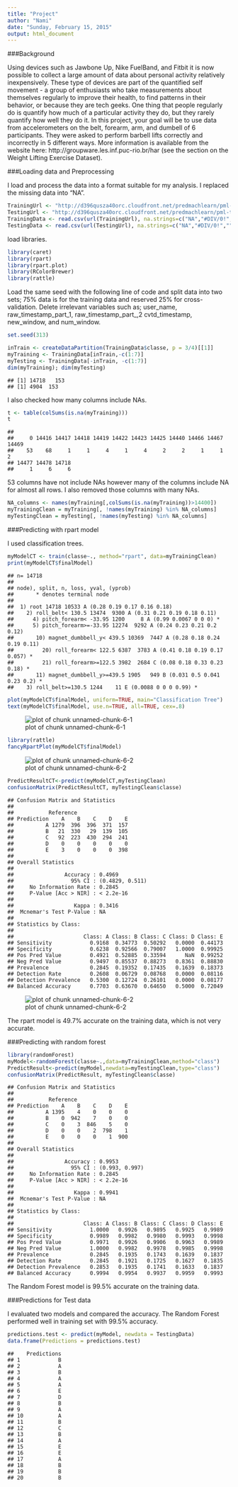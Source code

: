 ```yaml
---
title: "Project"
author: "Nami"
date: "Sunday, February 15, 2015"
output: html_document
---
```


###Background

Using devices such as Jawbone Up, Nike FuelBand, and Fitbit it is now possible to collect a large amount of data about personal activity relatively inexpensively. These type of devices are part of the quantified self movement - a group of enthusiasts who take measurements about themselves regularly to improve their health, to find patterns in their behavior, or because they are tech geeks. One thing that people regularly do is quantify how much of a particular activity they do, but they rarely quantify how well they do it. In this project, your goal will be to use data from accelerometers on the belt, forearm, arm, and dumbell of 6 participants. They were asked to perform barbell lifts correctly and incorrectly in 5 different ways. More information is available from the website here: http://groupware.les.inf.puc-rio.br/har (see the section on the Weight Lifting Exercise Dataset). 

###Loading data and Preprocessing 

I load and process the data into a format suitable for my analysis. I replaced the missing data into "NA".

```r
TrainingUrl <- "http://d396qusza40orc.cloudfront.net/predmachlearn/pml-training.csv"
TestingUrl <- "http://d396qusza40orc.cloudfront.net/predmachlearn/pml-testing.csv"
TrainingData <- read.csv(url(TrainingUrl), na.strings=c("NA","#DIV/0!",""))
TestingData <- read.csv(url(TestingUrl), na.strings=c("NA","#DIV/0!",""))
```

load libraries.

```r
library(caret)
library(rpart)
library(rpart.plot)
library(RColorBrewer)
library(rattle)
```


Load the same seed with the following line of code and split data into two sets; 75% data is for the training data and reserved 25% for cross-validation.
Delete irrelevant variables such as; user_name, raw_timestamp_part_1, raw_timestamp_part_,2 cvtd_timestamp, new_window, and  num_window.

```r
set.seed(313)

inTrain <- createDataPartition(TrainingData$classe, p = 3/4)[[1]] 
myTraining <- TrainingData[inTrain,-c(1:7)]
myTesting <- TrainingData[-inTrain, -c(1:7)]
dim(myTraining); dim(myTesting)

```

```
## [1] 14718   153
## [1] 4904  153
```

I also checked how many columns include NAs.

```r
t <- table(colSums(is.na(myTraining)))
t
```

```
## 
##     0 14416 14417 14418 14419 14422 14423 14425 14440 14466 14467 14469 
##    53    68     1     1     4     1     4     2     2     1     1     2 
## 14477 14478 14718 
##     1     6     6
```

53 columns have not include NAs however many of the columns include NA for almost all rows.
I also removed those columns with many NAs.

```r
NA_columns <- names(myTraining[,colSums(is.na(myTraining))>14400])
myTrainingClean = myTraining[, !names(myTraining) %in% NA_columns]
myTestingClean = myTesting[, !names(myTesting) %in% NA_columns]

```

###Predicting with rpart model

I used classification trees.

```r
myModelCT <- train(classe~., method="rpart", data=myTrainingClean)
print(myModelCT$finalModel)
```

```
## n= 14718 
## 
## node), split, n, loss, yval, (yprob)
##       * denotes terminal node
## 
##  1) root 14718 10533 A (0.28 0.19 0.17 0.16 0.18)  
##    2) roll_belt< 130.5 13474  9300 A (0.31 0.21 0.19 0.18 0.11)  
##      4) pitch_forearm< -33.95 1200     8 A (0.99 0.0067 0 0 0) *
##      5) pitch_forearm>=-33.95 12274  9292 A (0.24 0.23 0.21 0.2 0.12)  
##       10) magnet_dumbbell_y< 439.5 10369  7447 A (0.28 0.18 0.24 0.19 0.11)  
##         20) roll_forearm< 122.5 6387  3783 A (0.41 0.18 0.19 0.17 0.057) *
##         21) roll_forearm>=122.5 3982  2684 C (0.08 0.18 0.33 0.23 0.18) *
##       11) magnet_dumbbell_y>=439.5 1905   949 B (0.031 0.5 0.041 0.23 0.2) *
##    3) roll_belt>=130.5 1244    11 E (0.0088 0 0 0 0.99) *
```

```r
plot(myModelCT$finalModel, uniform=TRUE, main="Classification Tree")
text(myModelCT$finalModel, use.n=TRUE, all=TRUE, cex=.8)
```

![plot of chunk unnamed-chunk-6-1](Project_files/figure-html/unnamed-chunk-6-1.png) 

```r
library(rattle)
fancyRpartPlot(myModelCT$finalModel)
```

![plot of chunk unnamed-chunk-6-2](Project_files/figure-html/unnamed-chunk-6-2.png)

```r
PredictResultCT<-predict(myModelCT,myTestingClean)
confusionMatrix(PredictResultCT, myTestingClean$classe)
```

```
## Confusion Matrix and Statistics
## 
##           Reference
## Prediction    A    B    C    D    E
##          A 1279  396  396  371  157
##          B   21  330   29  139  105
##          C   92  223  430  294  241
##          D    0    0    0    0    0
##          E    3    0    0    0  398
## 
## Overall Statistics
##                                          
##                Accuracy : 0.4969         
##                  95% CI : (0.4829, 0.511)
##     No Information Rate : 0.2845         
##     P-Value [Acc > NIR] : < 2.2e-16      
##                                          
##                   Kappa : 0.3416         
##  Mcnemar's Test P-Value : NA             
## 
## Statistics by Class:
## 
##                      Class: A Class: B Class: C Class: D Class: E
## Sensitivity            0.9168  0.34773  0.50292   0.0000  0.44173
## Specificity            0.6238  0.92566  0.79007   1.0000  0.99925
## Pos Pred Value         0.4921  0.52885  0.33594      NaN  0.99252
## Neg Pred Value         0.9497  0.85537  0.88273   0.8361  0.88830
## Prevalence             0.2845  0.19352  0.17435   0.1639  0.18373
## Detection Rate         0.2608  0.06729  0.08768   0.0000  0.08116
## Detection Prevalence   0.5300  0.12724  0.26101   0.0000  0.08177
## Balanced Accuracy      0.7703  0.63670  0.64650   0.5000  0.72049
```

![plot of chunk unnamed-chunk-6-2](Project_files/figure-html/unnamed-chunk-6-2.png)

The rpart model is 49.7% accurate on the training data, which is not very accurate.


###Predicting with random forest

```r
library(randomForest)
myModel<-randomForest(classe~.,data=myTrainingClean,method="class")
PredictResult<-predict(myModel,newdata=myTestingClean,type="class")
confusionMatrix(PredictResult, myTestingClean$classe)
```

```
## Confusion Matrix and Statistics
## 
##           Reference
## Prediction    A    B    C    D    E
##          A 1395    4    0    0    0
##          B    0  942    7    0    0
##          C    0    3  846    5    0
##          D    0    0    2  798    1
##          E    0    0    0    1  900
## 
## Overall Statistics
##                                         
##                Accuracy : 0.9953        
##                  95% CI : (0.993, 0.997)
##     No Information Rate : 0.2845        
##     P-Value [Acc > NIR] : < 2.2e-16     
##                                         
##                   Kappa : 0.9941        
##  Mcnemar's Test P-Value : NA            
## 
## Statistics by Class:
## 
##                      Class: A Class: B Class: C Class: D Class: E
## Sensitivity            1.0000   0.9926   0.9895   0.9925   0.9989
## Specificity            0.9989   0.9982   0.9980   0.9993   0.9998
## Pos Pred Value         0.9971   0.9926   0.9906   0.9963   0.9989
## Neg Pred Value         1.0000   0.9982   0.9978   0.9985   0.9998
## Prevalence             0.2845   0.1935   0.1743   0.1639   0.1837
## Detection Rate         0.2845   0.1921   0.1725   0.1627   0.1835
## Detection Prevalence   0.2853   0.1935   0.1741   0.1633   0.1837
## Balanced Accuracy      0.9994   0.9954   0.9937   0.9959   0.9993
```

The Random Forest model is 99.5% accurate on the training data.

###Predictions for Test data

I evaluated two models and compared the accuracy. The Random Forest performed well in training set with 99.5% accuracy.

```r
predictions.test <- predict(myModel, newdata = TestingData)
data.frame(Predictions = predictions.test)
``` 

```
##    Predictions
## 1            B
## 2            A
## 3            B
## 4            A
## 5            A
## 6            E
## 7            D
## 8            B
## 9            A
## 10           A
## 11           B
## 12           C
## 13           B
## 14           A
## 15           E
## 16           E
## 17           A
## 18           B
## 19           B
## 20           B
```
